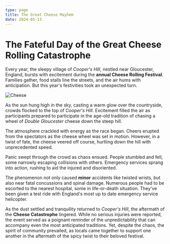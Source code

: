 ---
type: page
title: The Great Cheese Mayhem
date: 2024-05-13
---

# The Fateful Day of the Great Cheese Rolling Catastrophe

Every year, the sleepy village of *Cooper's Hill*, nestled near Gloucester, England, bursts with excitement during the **annual Cheese Rolling Festival**. Families gather, food stalls line the streets, and the air hums with anticipation. But this year's festivities took an unexpected turn.

![Cheese](../public/cheese.jpeg)



As the sun hung high in the sky, casting a warm glow over the countryside, crowds flocked to the top of *Cooper's Hill*. Excitement filled the air as participants prepared to participate in the age-old tradition of chasing a wheel of *Double Gloucester* cheese down the steep hill.

The atmosphere crackled with energy as the race began. Cheers erupted from the spectators as the cheese wheel was set in motion. However, in a twist of fate, the cheese veered off course, hurtling down the hill with unprecedented speed.

Panic swept through the crowd as chaos ensued. People stumbled and fell, some narrowly escaping collisions with others. Emergency services sprang into action, rushing to aid the injured and disoriented.

The phenomenon not only caused **minor** accidents like twisted wrists, but also near fatal concussions and spinal damage. Numerous people had to be escorted to the nearest hospital, some in life-or-death situation. They've been given a test ride with England's most up to date emergency service helicopter.

As the dust settled and tranquility returned to *Cooper's Hill*, the aftermath of the **Cheese Catastrophe** lingered. While no serious injuries were reported, the event served as a poignant reminder of the unpredictability that can accompany even the most anticipated traditions. Yet, despite the chaos, the spirit of community prevailed, as locals came together to support one another in the aftermath of the spicy twist to their beloved festival.
